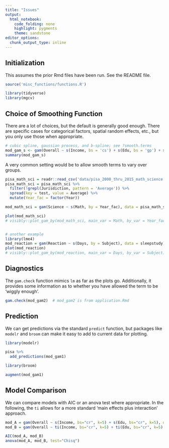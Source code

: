 ```yaml
---
title: "Issues"
output: 
  html_notebook: 
    code_folding: none
    highlight: pygments
    theme: sandstone
editor_options: 
  chunk_output_type: inline
---
```


## Initialization
This assumes the prior Rmd files have been run.  See the README file.

```r
source('misc_functions/functions.R')
```

```r
library(tidyverse)
library(mgcv)
```

## Choice of Smoothing Function

There are a lot of choices, but the default is generally good enough.  There are specific cases for categorical factors, spatial random effects, etc., but you only use those when appropriate.

```r
# cubic spline, gaussian process, and b-spline; see ?smooth.terms
mod_gam_s <- gam(Overall ~ s(Income, bs = 'cs') + s(Edu, bs = 'gp') + s(Health, bs = 'ps'), data=pisa)
summary(mod_gam_s)
```

A very common setting would be to allow smooth terms to vary over groups.

```r
pisa_math_sci = readr::read_csv('data/pisa_2000_thru_2015_math_science.csv')
pisa_math_sci = pisa_math_sci %>% 
  filter(!grepl(Jurisdiction, pattern = 'Average')) %>% 
  spread(key = test, value = Average) %>% 
  mutate(Year_fac = factor(Year))

mod_math_sci = gam(Science ~ s(Math, by = Year_fac), data = pisa_math_sci)

plot(mod_math_sci)
# visibly::plot_gam_by(mod_math_sci, main_var = Math, by_var = Year_fac)


# another example
library(lme4)
mod_reaction = gam(Reaction ~ s(Days, by = Subject), data = sleepstudy)
plot(mod_reaction)
# visibly::plot_gam_by(mod_reaction, main_var = Days, by_var = Subject)
```


## Diagnostics

The `gam.check` function mimics `lm` as far as the plots go.  Additionally, it provides some information as to whether you have allowed the term to be 'wiggly enough'.

```r
gam.check(mod_gam2)  # mod_gam2 is from application.Rmd
```

## Prediction

We can get predictions via the standard `predict` function, but packages like `modelr` and `broom` can make it easy to add to current data for plotting.

```r
library(modelr)

pisa %>% 
  add_predictions(mod_gam1)
```

```r
library(broom)

augment(mod_gam1)
```




## Model Comparison

We can compare models with AIC or an anova test where appropriate.  In the following, the `ti` allows for a more standard 'main effects plus interaction' approach.

```r
mod_A = gam(Overall ~ s(Income, bs="cr", k=5) + s(Edu, bs="cr", k=5), data=pisa)
mod_B = gam(Overall ~ ti(Income, bs="cr", k=5) + ti(Edu, bs="cr", k=5) + ti(Income, Edu, bs='cr'), data=pisa)

AIC(mod_A, mod_B)
anova(mod_A, mod_B, test="Chisq")
```

